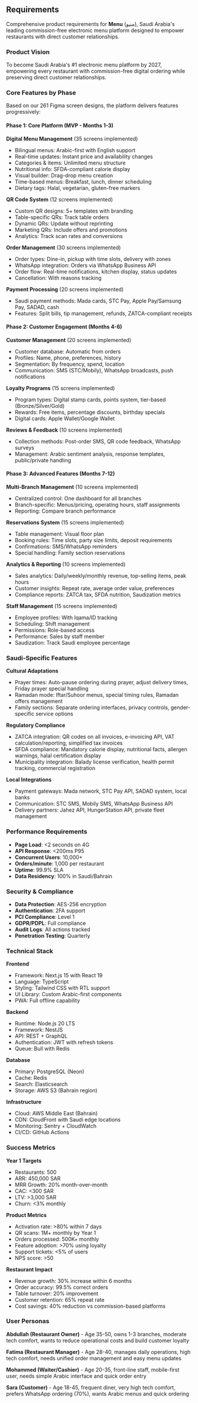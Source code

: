 ## Requirements

Comprehensive product requirements for **Menu** (منيو), Saudi Arabia's leading commission-free electronic menu platform designed to empower restaurants with direct customer relationships.

### Product Vision

To become Saudi Arabia's #1 electronic menu platform by 2027, empowering every restaurant with commission-free digital ordering while preserving direct customer relationships.

### Core Features by Phase

Based on our 261 Figma screen designs, the platform delivers features progressively:

#### Phase 1: Core Platform (MVP - Months 1-3)

**Digital Menu Management** (35 screens implemented)
- Bilingual menus: Arabic-first with English support
- Real-time updates: Instant price and availability changes
- Categories & items: Unlimited menu structure
- Nutritional info: SFDA-compliant calorie display
- Visual builder: Drag-drop menu creation
- Time-based menus: Breakfast, lunch, dinner scheduling
- Dietary tags: Halal, vegetarian, gluten-free markers

**QR Code System** (12 screens implemented)
- Custom QR designs: 5+ templates with branding
- Table-specific QRs: Track table orders
- Dynamic QRs: Update without reprinting
- Marketing QRs: Include offers and promotions
- Analytics: Track scan rates and conversions

**Order Management** (30 screens implemented)
- Order types: Dine-in, pickup with time slots, delivery with zones
- WhatsApp integration: Orders via WhatsApp Business API
- Order flow: Real-time notifications, kitchen display, status updates
- Cancellation: With reasons tracking

**Payment Processing** (20 screens implemented)
- Saudi payment methods: Mada cards, STC Pay, Apple Pay/Samsung Pay, SADAD, cash
- Features: Split bills, tip management, refunds, ZATCA-compliant receipts

#### Phase 2: Customer Engagement (Months 4-6)

**Customer Management** (20 screens implemented)
- Customer database: Automatic from orders
- Profiles: Name, phone, preferences, history
- Segmentation: By frequency, spend, location
- Communication: SMS (STC/Mobily), WhatsApp broadcasts, push notifications

**Loyalty Programs** (15 screens implemented)
- Program types: Digital stamp cards, points system, tier-based (Bronze/Silver/Gold)
- Rewards: Free items, percentage discounts, birthday specials
- Digital cards: Apple Wallet/Google Wallet

**Reviews & Feedback** (10 screens implemented)
- Collection methods: Post-order SMS, QR code feedback, WhatsApp surveys
- Management: Arabic sentiment analysis, response templates, public/private handling

#### Phase 3: Advanced Features (Months 7-12)

**Multi-Branch Management** (10 screens implemented)
- Centralized control: One dashboard for all branches
- Branch-specific: Menus/pricing, operating hours, staff assignments
- Reporting: Compare branch performance

**Reservations System** (15 screens implemented)
- Table management: Visual floor plan
- Booking rules: Time slots, party size limits, deposit requirements
- Confirmations: SMS/WhatsApp reminders
- Special handling: Family section reservations

**Analytics & Reporting** (10 screens implemented)
- Sales analytics: Daily/weekly/monthly revenue, top-selling items, peak hours
- Customer insights: Repeat rate, average order value, preferences
- Compliance reports: ZATCA tax, SFDA nutrition, Saudization metrics

**Staff Management** (15 screens implemented)
- Employee profiles: With Iqama/ID tracking
- Scheduling: Shift management
- Permissions: Role-based access
- Performance: Sales by staff member
- Saudization: Track Saudi employee percentage

### Saudi-Specific Features

**Cultural Adaptations**
- Prayer times: Auto-pause ordering during prayer, adjust delivery times, Friday prayer special handling
- Ramadan mode: Iftar/Suhoor menus, special timing rules, Ramadan offers management
- Family sections: Separate ordering interfaces, privacy controls, gender-specific service options

**Regulatory Compliance**
- ZATCA integration: QR codes on all invoices, e-invoicing API, VAT calculation/reporting, simplified tax invoices
- SFDA compliance: Mandatory calorie display, nutritional facts, allergen warnings, halal certification display
- Municipality integration: Balady license verification, health permit tracking, commercial registration

**Local Integrations**
- Payment gateways: Mada network, STC Pay API, SADAD system, local banks
- Communication: STC SMS, Mobily SMS, WhatsApp Business API
- Delivery partners: Jahez API, HungerStation API, private fleet management

### Performance Requirements

- **Page Load**: &lt;2 seconds on 4G
- **API Response**: &lt;200ms P95
- **Concurrent Users**: 10,000+
- **Orders/minute**: 1,000 per restaurant
- **Uptime**: 99.9% SLA
- **Data Residency**: 100% in Saudi/Bahrain

### Security & Compliance

- **Data Protection**: AES-256 encryption
- **Authentication**: 2FA support
- **PCI Compliance**: Level 1
- **GDPR/PDPL**: Full compliance
- **Audit Logs**: All actions tracked
- **Penetration Testing**: Quarterly

### Technical Stack

**Frontend**
- Framework: Next.js 15 with React 19
- Language: TypeScript
- Styling: Tailwind CSS with RTL support
- UI Library: Custom Arabic-first components
- PWA: Full offline capability

**Backend**
- Runtime: Node.js 20 LTS
- Framework: NestJS
- API: REST + GraphQL
- Authentication: JWT with refresh tokens
- Queue: Bull with Redis

**Database**
- Primary: PostgreSQL (Neon)
- Cache: Redis
- Search: Elasticsearch
- Storage: AWS S3 (Bahrain region)

**Infrastructure**
- Cloud: AWS Middle East (Bahrain)
- CDN: CloudFront with Saudi edge locations
- Monitoring: Sentry + CloudWatch
- CI/CD: GitHub Actions

### Success Metrics

**Year 1 Targets**
- Restaurants: 500
- ARR: 450,000 SAR
- MRR Growth: 20% month-over-month
- CAC: <300 SAR
- LTV: >3,000 SAR
- Churn: <3% monthly

**Product Metrics**
- Activation rate: >80% within 7 days
- QR scans: 1M+ monthly by Year 1
- Orders processed: 500K+ monthly
- Feature adoption: >70% using loyalty
- Support tickets: <5% of users
- NPS score: >50

**Restaurant Impact**
- Revenue growth: 30% increase within 6 months
- Order accuracy: 99.5% correct orders
- Table turnover: 20% improvement
- Customer retention: 65% repeat rate
- Cost savings: 40% reduction vs commission-based platforms

### User Personas

**Abdullah (Restaurant Owner)** - Age 35-50, owns 1-3 branches, moderate tech comfort, wants to reduce operational costs and build customer loyalty

**Fatima (Restaurant Manager)** - Age 28-40, manages daily operations, high tech comfort, needs unified order management and easy menu updates

**Mohammed (Waiter/Cashier)** - Age 20-35, front-line staff, mobile-first user, needs simple Arabic interface and quick order entry

**Sara (Customer)** - Age 18-45, frequent diner, very high tech comfort, prefers WhatsApp ordering (70%), wants Arabic menus and quick ordering